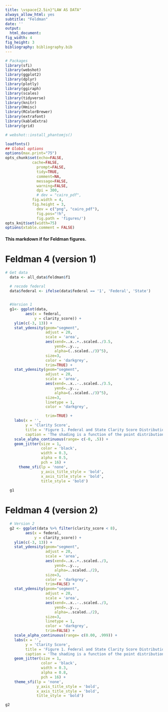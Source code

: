 ```yaml
---
title: \vspace{2.5in}"LAW AS DATA"
always_allow_html: yes
subtitle: "Feldman"
date: ''
output: 
  html_document:
fig_width: 4
fig_height: 3
bibliography: bibliography.bib
---
```


```r
# Packages
library(sfi)
library(webshot)
library(ggplot2)
library(dplyr)
library(plotly)
library(ggiraph)
library(scales)
library(tidyverse)
library(knitr)
library(Hmisc)
library(RColorBrewer)
library(extrafont)
library(kableExtra)
library(grid)

# webshot::install_phantomjs()

loadfonts()
## Global options
options(max.print="75")
opts_chunk$set(echo=FALSE,
            cache=FALSE,
              prompt=FALSE,
              tidy=TRUE,
              comment=NA,
              message=FALSE,
              warning=FALSE,
              dpi = 300,
              # dev = "cairo_pdf",
            fig.width = 4,
            fig.height = 3,
              dev = c("png", "cairo_pdf"),
              fig.pos="!h",
              fig.path = 'figures/')
opts_knit$set(width=75)
options(xtable.comment = FALSE)
```


#### This markdown if for Feldman figures.

# Feldman 4 (version 1)
```r
# Get data
  data <- all_data$feldman$f1 
  
  # recode federal
  data$federal <- ifelse(data$federal == '1', 'Federal', 'State')


  #Version 1
  g1<- ggplot(data, 
         aes(x = federal, 
             y = clarity_score)) +
    ylim(c(-3, 13)) +
    stat_ydensity(geom="segment", 
                  adjust = 20,
                  scale = 'area',
                  aes(xend=..x..+..scaled../3.5, 
                      yend=..y.., 
                      alpha=(..scaled../3)^5), 
                  size=3, 
                  color = 'darkgrey',
                  trim=TRUE) +
    stat_ydensity(geom="segment", 
                  adjust = 20,
                  scale = 'area',
                  aes(xend=..x..-..scaled../3.5, 
                      yend=..y.., 
                      alpha=(..scaled../3)^5), 
                  size=3, 
                  linetype = 1,
                  color = 'darkgrey',

                  trim=TRUE) +
    labs(x = '',
         y = 'Clarity Score',
         title = 'Figure 1. Federal and State Clarity Score Distribution (Version 1)',
         caption = 'The shading is a function of the point distribution') +
    scale_alpha_continuous(range= c(-0, .5)) +
    geom_jitter(size = 1,
                color = 'black',
                width = 0.3,
                alpha = 0.5,
                pch = 16) +
      theme_sfi(lp = 'none',
                y_axis_title_style = 'bold',
                x_axis_title_style = 'bold',
                title_style = 'bold')  
  
  g1
```


# Feldman 4 (version 2)
```r
  # Version 2
  g2 <- ggplot(data %>% filter(clarity_score < 8),
         aes(x = federal,
             y = clarity_score)) +
    ylim(c(-3, 13)) +
    stat_ydensity(geom="segment",
                  adjust = 20,
                  scale = 'area',
                  aes(xend=..x..+..scaled../3,
                      yend=..y..,
                      alpha=..scaled../2),
                  size=3,
                  color = 'darkgrey',
                  trim=FALSE) +
    stat_ydensity(geom="segment",
                  adjust = 20,
                  scale = 'area',
                  aes(xend=..x..-..scaled../3,
                      yend=..y..,
                      alpha=..scaled../2),
                  size=3,
                  linetype = 1,
                  color = 'darkgrey',
                  trim=FALSE) +
    scale_alpha_continuous(range= c(0.00, .999)) +
    labs(x = '',
         y = 'Clarity Score',
         title = 'Figure 1. Federal and State Clarity Score Distribution (Version 2)',
         caption = 'The shading is a function of the point distribution') +
    geom_jitter(size = 1,
                color = 'black',
                width = 0.3,
                alpha = 0.8,
                pch = 16) +
    theme_sfi(lp = 'none',
              y_axis_title_style = 'bold',
              x_axis_title_style = 'bold',
              title_style = 'bold')

g2


```





